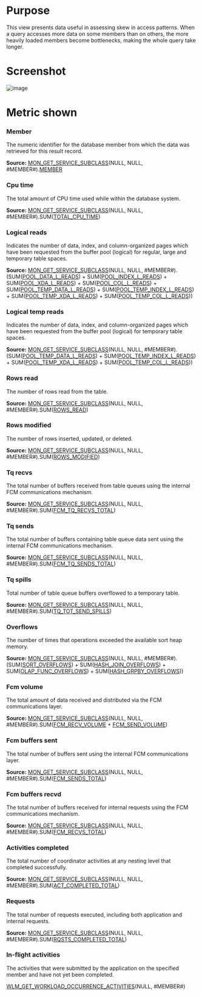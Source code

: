 # Purpose

This view presents data useful in assessing skew in access patterns.  When a query accesses more data on some members than on others, the more heavily loaded members become bottlenecks, making the whole query take longer.


# Screenshot
![image](./images/skew_monitor.png)

# Metric shown

### Member

The numeric identifier for the database member from which the data was retrieved for this result record.

**Source:** [MON_GET_SERVICE_SUBCLASS](https://www.ibm.com/docs/en/db2/11.5?topic=mpf-mon-get-service-subclass-get-service-subclass-metrics)(NULL, NULL, #MEMBER#).[MEMBER](https://www.ibm.com/docs/en/db2/11.5?topic=reference-m#r0054432)


### Cpu time

The total amount of CPU time used while within the database system.


**Source:** [MON_GET_SERVICE_SUBCLASS](https://www.ibm.com/docs/en/db2/11.5?topic=mpf-mon-get-service-subclass-get-service-subclass-metrics)(NULL, NULL, #MEMBER#).SUM([TOTAL_CPU_TIME](https://www.ibm.com/docs/en/db2/11.5?topic=reference-t#r0054057))

### Logical reads

Indicates the number of data, index, and column-organized pages which have been requested from the buffer pool (logical) for regular, large and temporary table spaces.


**Source:** [MON_GET_SERVICE_SUBCLASS](https://www.ibm.com/docs/en/db2/11.5?topic=mpf-mon-get-service-subclass-get-service-subclass-metrics)(NULL, NULL, #MEMBER#).(SUM([POOL_DATA_L_READS](https://www.ibm.com/docs/en/db2/11.5?topic=reference-p#r0001235)) + SUM([POOL_INDEX_L_READS](https://www.ibm.com/docs/en/db2/11.5?topic=reference-p#r0001238)) + SUM([POOL_XDA_L_READS](https://www.ibm.com/docs/en/db2/11.5?topic=reference-p#r0022731)) + SUM([POOL_COL_L_READS](https://www.ibm.com/docs/en/db2/11.5?topic=reference-p#r0060763)) + SUM([POOL_TEMP_DATA_L_READS](https://www.ibm.com/docs/en/db2/11.5?topic=reference-p#r0011302)) + SUM([POOL_TEMP_INDEX_L_READS](https://www.ibm.com/docs/en/db2/11.5?topic=reference-p#r0011303)) + SUM([POOL_TEMP_XDA_L_READS](https://www.ibm.com/docs/en/db2/11.5?topic=reference-p#r0022738)) + SUM([POOL_TEMP_COL_L_READS](https://www.ibm.com/docs/en/db2/11.5?topic=reference-p#r0060873)))

### Logical temp reads

Indicates the number of data, index, and column-organized pages which have been requested from the buffer pool (logical) for temporary table spaces.


**Source:** [MON_GET_SERVICE_SUBCLASS](https://www.ibm.com/docs/en/db2/11.5?topic=mpf-mon-get-service-subclass-get-service-subclass-metrics)(NULL, NULL, #MEMBER#).(SUM([POOL_TEMP_DATA_L_READS](https://www.ibm.com/docs/en/db2/11.5?topic=reference-p#r0011302)) + SUM([POOL_TEMP_INDEX_L_READS](https://www.ibm.com/docs/en/db2/11.5?topic=reference-p#r0011303)) + SUM([POOL_TEMP_XDA_L_READS](https://www.ibm.com/docs/en/db2/11.5?topic=reference-p#r0022738)) +  SUM([POOL_TEMP_COL_L_READS](https://www.ibm.com/docs/en/db2/11.5?topic=reference-p#r0060873)))


### Rows read

The number of rows read from the table.

**Source:** [MON_GET_SERVICE_SUBCLASS](https://www.ibm.com/docs/en/db2/11.5?topic=mpf-mon-get-service-subclass-get-service-subclass-metrics)(NULL, NULL, #MEMBER#).SUM([ROWS_READ](https://www.ibm.com/docs/en/db2/11.5?topic=reference-r#r0001317))

### Rows modified

The number of rows inserted, updated, or deleted.

**Source:** [MON_GET_SERVICE_SUBCLASS](https://www.ibm.com/docs/en/db2/11.5?topic=mpf-mon-get-service-subclass-get-service-subclass-metrics)(NULL, NULL, #MEMBER#).SUM([ROWS_MODIFIED](https://www.ibm.com/docs/en/db2/11.5?topic=reference-r#r0051568))


### Tq recvs

The total number of buffers received from table queues using the internal FCM communications mechanism.

**Source:** [MON_GET_SERVICE_SUBCLASS](https://www.ibm.com/docs/en/db2/11.5?topic=mpf-mon-get-service-subclass-get-service-subclass-metrics)(NULL, NULL, #MEMBER#).SUM([FCM_TQ_RECVS_TOTAL](https://www.ibm.com/docs/en/db2/11.5?topic=reference-f#r0054034))


### Tq sends

The total number of buffers containing table queue data sent using the internal FCM communications mechanism.

**Source:** [MON_GET_SERVICE_SUBCLASS](https://www.ibm.com/docs/en/db2/11.5?topic=mpf-mon-get-service-subclass-get-service-subclass-metrics)(NULL, NULL, #MEMBER#).SUM([FCM_TQ_SENDS_TOTAL](https://www.ibm.com/docs/en/db2/11.5?topic=reference-f#r0054037))

### Tq spills

Total number of table queue buffers overflowed to a temporary table.

**Source:** [MON_GET_SERVICE_SUBCLASS](https://www.ibm.com/docs/en/db2/11.5?topic=mpf-mon-get-service-subclass-get-service-subclass-metrics)(NULL, NULL, #MEMBER#).SUM([TQ_TOT_SEND_SPILLS](https://www.ibm.com/docs/en/db2/11.5?topic=reference-t#r0001365))

### Overflows

The number of times that operations exceeded the available sort heap memory.

**Source:** [MON_GET_SERVICE_SUBCLASS](https://www.ibm.com/docs/en/db2/11.5?topic=mpf-mon-get-service-subclass-get-service-subclass-metrics)(NULL, NULL, #MEMBER#).(SUM([SORT_OVERFLOWS](https://www.ibm.com/docs/en/db2/11.5?topic=reference-s#r0001221)) + SUM([HASH_JOIN_OVERFLOWS](https://www.ibm.com/docs/en/db2/11.5?topic=reference-h#r0002286)) + SUM([OLAP_FUNC_OVERFLOWS](https://www.ibm.com/docs/en/db2/11.5?topic=reference-o#r0051898)) + SUM([HASH_GRPBY_OVERFLOWS](https://www.ibm.com/docs/en/db2/11.5?topic=reference-h#r0061039)))

### Fcm volume

The total amount of data received and distributed via the FCM communications layer. 

**Source:** [MON_GET_SERVICE_SUBCLASS](https://www.ibm.com/docs/en/db2/11.5?topic=mpf-mon-get-service-subclass-get-service-subclass-metrics)(NULL, NULL, #MEMBER#).SUM([FCM_RECV_VOLUME](https://www.ibm.com/docs/en/db2/11.5?topic=reference-f#r0054026) + [FCM_SEND_VOLUME](https://www.ibm.com/docs/en/db2/11.5?topic=reference-f#r0054029))


### Fcm buffers sent

The total number of buffers sent using the internal FCM communications layer.

**Source:** [MON_GET_SERVICE_SUBCLASS](https://www.ibm.com/docs/en/db2/11.5?topic=mpf-mon-get-service-subclass-get-service-subclass-metrics)(NULL, NULL, #MEMBER#).SUM([FCM_SENDS_TOTAL](https://www.ibm.com/docs/en/db2/11.5?topic=reference-f#r0054031))


### Fcm buffers recvd

The total number of buffers received for internal requests using the FCM communications mechanism.

**Source:** [MON_GET_SERVICE_SUBCLASS](https://www.ibm.com/docs/en/db2/11.5?topic=mpf-mon-get-service-subclass-get-service-subclass-metrics)(NULL, NULL, #MEMBER#).SUM([FCM_RECVS_TOTAL](https://www.ibm.com/docs/en/db2/11.5?topic=reference-f#r0054028))


### Activities completed

The total number of coordinator activities at any nesting level that completed successfully.

**Source:** [MON_GET_SERVICE_SUBCLASS](https://www.ibm.com/docs/en/db2/11.5?topic=mpf-mon-get-service-subclass-get-service-subclass-metrics)(NULL, NULL, #MEMBER#).SUM([ACT_COMPLETED_TOTAL](https://www.ibm.com/docs/en/db2/11.5?topic=reference-#r0054007))

### Requests

The total number of requests executed, including both application and internal requests. 

**Source:** [MON_GET_SERVICE_SUBCLASS](https://www.ibm.com/docs/en/db2/11.5?topic=mpf-mon-get-service-subclass-get-service-subclass-metrics)(NULL, NULL, #MEMBER#).SUM([RQSTS_COMPLETED_TOTAL](https://www.ibm.com/docs/en/db2/11.5?topic=reference-r#r0054049))


### In-flight activities

The activities that were submitted by the application on the specified member and have not yet been completed.

[WLM_GET_WORKLOAD_OCCURRENCE_ACTIVITIES](https://www.ibm.com/docs/en/db2/11.5?topic=wmr-wlm-get-workload-occurrence-activities-table-function-return-list-activities)(NULL, #MEMBER#)

